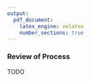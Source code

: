 ```yaml
---
output:
  pdf_document:
    latex_engine: xelatex
    number_sections: true
---
```


### Review of Process

TODO
